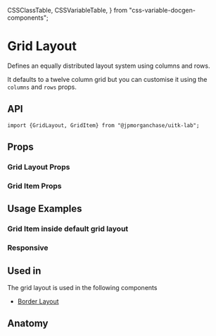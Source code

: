   CSSClassTable,
  CSSVariableTable,
} from "css-variable-docgen-components";

<Meta title="Layout/Docs/GridLayout" component={GridLayout} />

# Grid Layout

Defines an equally distributed layout system using columns and rows.

It defaults to a twelve column grid but you can customise it using the `columns` and `rows` props.

<Canvas>
  <Story name="Default Grid Layout">
    <ToolkitGridLayout />
  </Story>
</Canvas>

## API

```
import {GridLayout, GridItem} from "@jpmorganchase/uitk-lab";
```

## Props

### Grid Layout Props

<ArgsTable of={GridLayout} />

### Grid Item Props

<ArgsTable of={GridItem} />

## Usage Examples

### Grid Item inside default grid layout

<Canvas>
  <Story id="layout-gridlayout-griditem--grid-item-wrapper" />
</Canvas>

### Responsive

<Canvas>
  <Story id="layout-gridlayout--toolkit-grid-layout-responsive-view" />
</Canvas>

## Used in

The grid layout is used in the following components

- [Border Layout](/docs/layout-docs-borderlayout--default-border-layout)

## Anatomy

<Canvas>
  <Story name="Grid Layout Anatomy">
    <ComponentAnatomy showLegend>
      <GridLayout>
        <GridItem></GridItem>
      </GridLayout>
    </ComponentAnatomy>
  </Story>
</Canvas>
